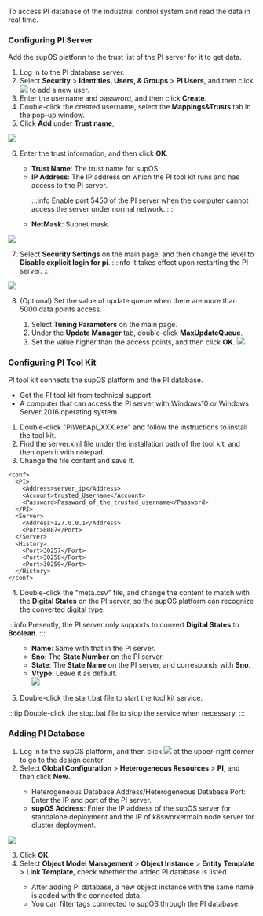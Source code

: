 To access PI database of the industrial control system and read the data in real time.

### Configuring PI Server

Add the supOS platform to the trust list of the PI server for it to get data.
1. Log in to the PI database server.
2. Select <strong>Security</strong> > <b>Identities, Users, & Groups</b> > <strong>PI Users</strong>, and then click <img src="https://wordpressfreezonex.oss-accelerate.aliyuncs.com/platform/60.png"/> to add a new user.
3. Enter the username and password, and then click <strong>Create</strong>.
4. Double-click the created username, select the <strong>Mappings&Trusts</strong> tab in the pop-up window.
5. Click <strong>Add</strong> under <strong>Trust name</strong>, 

<img src="https://wordpressfreezonex.oss-accelerate.aliyuncs.com/platform/61.png"/>

6. Enter the trust information, and then click <strong>OK</strong>.

<ul>
<ul>
<li>
<strong>Trust Name</strong>: The trust name for supOS.
</li>
<li>
<strong>IP Address</strong>: The IP address on which the PI tool kit runs and has access to the PI server.

:::info
Enable port 5450 of the PI server when the computer cannot access the server under normal network.
:::

</li>
<li><strong>NetMask</strong>: Subnet mask.
</li>
</ul>
</ul>

<img src="https://wordpressfreezonex.oss-accelerate.aliyuncs.com/platform/62.png"/>

7. Select <strong>Security Settings</strong> on the main page, and then change the level to **Disable explicit login for pi**.
:::info
It takes effect upon restarting the PI server.
:::

<img src="https://wordpressfreezonex.oss-accelerate.aliyuncs.com/platform/63.png"/>

8. (Optional) Set the value of update queue when there are more than 5000 data points access.

<ol>
<ol>
<li>Select <strong>Tuning Parameters</strong> on the main page.</li>
<li>Under the <strong>Update Manager</strong> tab, double-click <strong>MaxUpdateQueue</strong>.</li>
<li>Set the value higher than the access points, and then click <strong>OK</strong>.

<img src="https://wordpressfreezonex.oss-accelerate.aliyuncs.com/platform/64.png"/>

</li>
</ol>
</ol>

### Configuring PI Tool Kit

PI tool kit connects the supOS platform and the PI database.
- Get the PI tool kit from technical support.
- A computer that can access the PI server with Windows10 or Windows Server 2016 operating system.

1. Double-click "PiWebApi_XXX.exe" and follow the instructions to install the tool kit.
2. Find the server.xml file under the installation path of the tool kit, and then open it with notepad.
3. Change the file content and save it.
```
<conf>
  <PI>
    <Address>server_ip</Address>
    <Account>trusted_Username</Account>
    <Password>Password_of_the_trusted_username</Password>
  </PI>
  <Server>
    <Address>127.0.0.1</Address>
    <Port>8087</Port>
  </Server>
  <History>
    <Port>30257</Port>
    <Port>30258</Port>
    <Port>30259</Port>
  </History>
</conf>
```
4. Double-click the "meta.csv" file, and change the content to match with the <strong>Digital States</strong> on the PI server, so the supOS platform can recognize the converted
digital type.

:::info
Presently, the PI server only supports to convert <strong>Digital States</strong> to <strong>Boolean</strong>.
:::

<ul>
<ul>
<li><strong>Name</strong>: Same with that in the PI server.</li>
<li><strong>Sno</strong>: The <strong>State Number</strong> on the PI server.</li>
<li><strong>State</strong>: The <strong>State Name</strong> on the PI server, and corresponds with <strong>Sno</strong>.</li>
<li><strong>Vtype</strong>: Leave it as default.<br/>

<img src="https://wordpressfreezonex.oss-accelerate.aliyuncs.com/platform/66.png"/>

</li>
</ul>
</ul>



5. Double-click the start.bat file to start the tool kit service.

:::tip
Double-click the stop.bat file to stop the service when
necessary.
:::

### Adding PI Database

1. Log in to the supOS platform, and then click  <img src="https://wordpressfreezonex.oss-accelerate.aliyuncs.com/platform/7.png"/> at the upper-right corner to go to the design center.
2. Select <strong>Global Configuration</strong> > <strong>Heterogeneous Resources</strong> > <strong>PI</strong>, and then click <strong>New</strong>.

<ul>
<ul>
<li>Heterogeneous Database Address/Heterogeneous Database Port: Enter the IP and port of the PI server.</li>
<li><strong>supOS Address</strong>: Enter the IP address of the supOS server for standalone deployment and the IP of k8sworkermain node server for
cluster deployment.</li>
</ul>
</ul>

<img src="https://wordpressfreezonex.oss-accelerate.aliyuncs.com/platform/65.png"/>

3. Click <strong>OK</strong>.
4. Select <strong>Object Model Management</strong> > <strong>Object Instance</strong> > <strong>Entity Template</strong> > <strong>Link Template</strong>, check whether the added PI database is listed.

<ul>
<ul>
<li>After adding PI database, a new object instance with the same name is added with the connected data.</li>
<li>You can filter tags connected to supOS through the PI database.</li>
</ul>
</ul>
